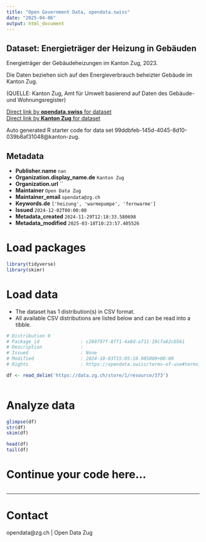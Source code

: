 ```yaml
---
title: "Open Government Data, opendata.swiss"
date: "2025-04-06"
output: html_document
---
```


## Dataset: Energieträger der Heizung in Gebäuden

Energieträger der Gebäudeheizungen im Kanton Zug, 2023.

Die Daten beziehen sich auf den Energieverbrauch beheizter Gebäude im Kanton Zug.

(QUELLE: Kanton Zug, Amt für Umwelt basierend auf Daten des Gebäude- und Wohnungsregister)

[Direct link by **opendata.swiss** for dataset](https://opendata.swiss/de/dataset/energietrager-der-heizung-in-gebauden)<br>
[Direct link by **Kanton Zug** for dataset](https://www.zg.ch/behoerden/gesundheitsdirektion/statistikfachstelle/themen/18-energie)

Auto generated R starter code for data set 99ddbfeb-145d-4045-8d10-039b8af31048@kanton-zug.

## Metadata

- **Publisher.name** `nan`
- **Organization.display_name.de** `Kanton Zug`
- **Organization.url** ``
- **Maintainer** `Open Data Zug`
- **Maintainer_email** `opendata@zg.ch`
- **Keywords.de** `['heizung', 'warmepumpe', 'fernwarme']`
- **Issued** `2024-12-02T00:00:00`
- **Metadata_created** `2024-11-29T12:18:33.580698`
- **Metadata_modified** `2025-03-18T10:23:57.405526`


# Load packages

```r

library(tidyverse)
library(skimr)

```

# Load data

-   The dataset has 1 distribution(s) in CSV format.
-   All available CSV distributions are listed below and can be read into a tibble.

```r

# Distribution 0
# Package_id               : c269797f-8ff1-4a8d-a711-19cfa62cb561
# Description              : 
# Issued                   : None
# Modified                 : 2024-10-03T15:05:10.985000+00:00
# Rights                   : https://opendata.swiss/terms-of-use#terms_by

df <- read_delim('https://data.zg.ch/store/1/resource/373')



```

# Analyze data

```r

glimpse(df)
str(df)
skim(df)

head(df)
tail(df)

```

# Continue your code here...

```r

```

------------------------------------------------------------------------

# Contact

opendata@zg.ch | Open Data Zug
